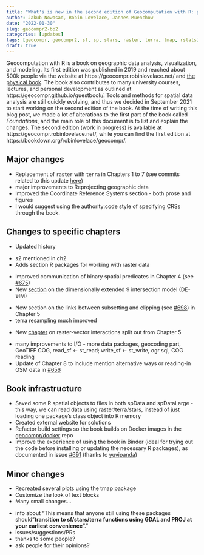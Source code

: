 ```yaml
---
title: "What's is new in the second edition of Geocomputation with R: part 1"
author: Jakub Nowosad, Robin Lovelace, Jannes Muenchow
date: "2022-01-30"
slug: geocompr2-bp2
categories: [updates]
tags: [geocompr, geocompr2, sf, sp, stars, raster, terra, tmap, rstats]
draft: true
---
```


<!-- intro -->
Geocomputation with R is a book on geographic data analysis, visualization, and modeling.
Its first edition was published in 2019 and reached about 500k people via the website at https://geocompr.robinlovelace.net/ and [the physical book](https://www.routledge.com/9781138304512). 
The book also contributes to many university courses, lectures, and personal development as outlined at https://geocompr.github.io/guestbook/.
Tools and methods for spatial data analysis are still quickly evolving, and thus we decided in September 2021 to start working on the second edition of the book.
At the time of writing this blog post, we made a lot of alterations to the first part of the book called *Foundations*, and the main role of this document is to list and explain the changes.
The second edition (work in progress) is available at https://geocompr.robinlovelace.net/, while you can find the first edition at https://bookdown.org/robinlovelace/geocompr/.

## Major changes

- Replacement of `raster` with `terra` in Chapters 1 to 7 (see commits related to this update [here](https://github.com/Robinlovelace/geocompr/search?q=terra&type=commits)) 
- major improvements to Reprojecting geographic data
- Improved the Coordinate Reference Systems section - both prose and figures
- I would suggest using the authority:code style of specifying CRSs through the book.


## Changes to specific chapters

<!-- ch1 -->
- Updated history

<!-- ch2 -->
- s2 mentioned in ch2
- Adds section R packages for working with raster data

<!-- ch4 -->
- Improved communication of binary spatial predicates in Chapter 4 (see [#675](https://github.com/Robinlovelace/geocompr/pull/675))
- New [section](https://geocompr.robinlovelace.net/spatial-operations.html#de-9im-strings) on the dimensionally extended 9 intersection model (DE-9IM)

<!-- ch5 -->
- New section on the links between subsetting and clipping (see [#698](https://github.com/Robinlovelace/geocompr/pull/698)) in Chapter 5
- terra resampling much improved

<!-- ch6 -->
- New [chapter](https://geocompr.robinlovelace.net/raster-vector.html) on raster-vector interactions split out from Chapter 5

<!-- ch8 -->
- many improvements to I/O - more data packages, geocoding part, GeoTIFF COG, read_sf <- st_read; write_sf <- st_write, ogr sql, COG reading
- Update of Chapter 8 to include mention alternative ways or reading-in OSM data in [#656](https://github.com/Robinlovelace/geocompr/pull/656)


## Book infrastructure

- Saved some R spatial objects to files in both spData and spDataLarge - this way, we can read data using raster/terra/stars, instead of just loading one package's class object into R memory
- Created external website for solutions
- Refactor build settings so the book builds on Docker images in the [geocompr/docker](https://github.com/geocompr/docker) repo
- Improve the experience of using the book in Binder (ideal for trying out the code before installing or updating the necessary R packages), as documented in issue [#691](https://github.com/Robinlovelace/geocompr/issues/691) (thanks to [yuvipanda](https://github.com/yuvipanda))


## Minor changes

- Recreated several plots using the tmap package
- Customize the look of text blocks
- Many small changes...


<!-- outro -->
- info about "This means that anyone still using these packages should "**transition to sf/stars/terra functions using GDAL and PROJ at your earliest convenience**"."
- issues/suggestions/PRs
- thanks to some people?
- ask people for their opinions?
